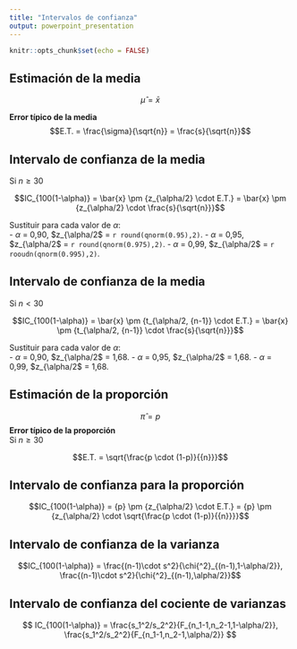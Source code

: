 ```yaml
---
title: "Intervalos de confianza"
output: powerpoint_presentation
---
```


```r
knitr::opts_chunk$set(echo = FALSE)
```

## Estimación de la media

$$ \hat{\mu} = \bar{x}$$

**Error típico de la media**
$$E.T. = \frac{\sigma}{\sqrt{n}} = \frac{s}{\sqrt{n}}$$

## Intervalo de confianza de la media  
Si $n \ge 30$  

$$IC_{100(1-\alpha)} = \bar{x} \pm {z_{\alpha/2} \cdot E.T.} = \bar{x} \pm {z_{\alpha/2} \cdot \frac{s}{\sqrt{n}}}$$

Sustituir para cada valor de $\alpha$:  
 - $\alpha$ = 0,90, $z_{\alpha/2$ = `r round(qnorm(0.95),2)`.
 - $\alpha$ = 0,95, $z_{\alpha/2$ = `r round(qnorm(0.975),2)`.
 - $\alpha$ = 0,99, $z_{\alpha/2$ = `r rooudn(qnorm(0.995),2)`.

## Intervalo de confianza de la media  
Si $n \lt 30$  

$$IC_{100(1-\alpha)} = \bar{x} \pm {t_{\alpha/2, {n-1}} \cdot E.T.} = \bar{x} \pm {t_{\alpha/2, {n-1}} \cdot \frac{s}{\sqrt{n}}}$$

Sustituir para cada valor de $\alpha$:  
 - $\alpha$ = 0,90, $z_{\alpha/2$ = 1,68.
 - $\alpha$ = 0,95, $z_{\alpha/2$ = 1,68.
 - $\alpha$ = 0,99, $z_{\alpha/2$ = 1,68.

## Estimación de la proporción  

$$ \hat{\pi} = p$$
**Error típico de la proporción**  
Si $n \ge 30$  

$$E.T. = \sqrt{\frac{p \cdot (1-p)}{{n}}}$$

## Intervalo de confianza para la proporción
$$IC_{100(1-\alpha)} = {p} \pm {z_{\alpha/2} \cdot E.T.} = {p} \pm {z_{\alpha/2} \cdot \sqrt{\frac{p \cdot (1-p)}{{n}}}}$$


## Intervalo de confianza de la varianza

$$IC_{100(1-\alpha)} = \frac{(n-1)\cdot s^2}{\chi{^2}_{(n-1),1-\alpha/2}}, \frac{(n-1)\cdot s^2}{\chi{^2}_{(n-1),\alpha/2}}$$

## Intervalo de confianza del cociente de varianzas

$$
IC_{100(1-\alpha)} = \frac{s_1^2/s_2^2}{F_{n_1-1,n_2-1,1-\alpha/2}}, \frac{s_1^2/s_2^2}{F_{n_1-1,n_2-1,\alpha/2}}
$$